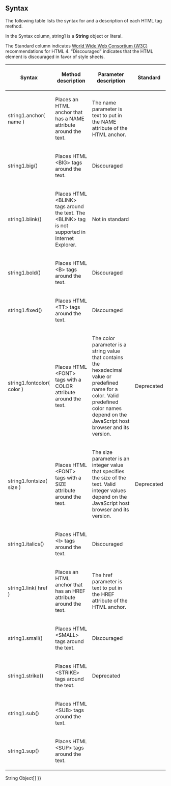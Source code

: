 {{Page_Title}}
{{Flags}}
{{Summary_Section|You can use HTML tag methods to place HTML elements around text in a '''String''' object.
}}
==Syntax==
The following table lists the syntax for and a description of each HTML tag method.

In the Syntax column, string1 is a '''String''' object or literal.

The Standard column indicates [http://go.microsoft.com/fwlink/?LinkId=199553 World Wide Web Consortium (W3C)] recommendations for HTML 4. "Discouraged" indicates that the HTML element is discouraged in favor of style sheets.

{| class='wikitable'
|-
! Syntax
! Method description
! Parameter description
! Standard
|-
| string1.anchor( name )
| Places an HTML anchor that has a NAME attribute around the text.
| The name parameter is text to put in the NAME attribute of the HTML anchor.
|-
| string1.big()
| Places HTML &lt;BIG&gt; tags around the text.
| Discouraged
|-
| string1.blink()
| Places HTML &lt;BLINK&gt; tags around the text. The &lt;BLINK&gt; tag is not supported in Internet Explorer.
| Not in standard
|-
| string1.bold()
| Places HTML &lt;B&gt; tags around the text.
| Discouraged
|-
| string1.fixed()
| Places HTML &lt;TT&gt; tags around the text.
| Discouraged
|-
| string1.fontcolor( color )
| Places HTML &lt;FONT&gt; tags with a COLOR attribute around the text.
| The color parameter is a string value that contains the hexadecimal value or predefined name for a color. Valid predefined color names depend on the JavaScript host browser and its version.
| Deprecated
|-
| string1.fontsize( size )
| Places HTML &lt;FONT&gt; tags with a SIZE attribute around the text.
| The size parameter is an integer value that specifies the size of the text. Valid integer values depend on the JavaScript host browser and its version.
| Deprecated
|-
| string1.italics()
| Places HTML &lt;I&gt; tags around the text.
| Discouraged
|-
| string1.link( href )
| Places an HTML anchor that has an HREF attribute around the text.
| The href parameter is text to put in the HREF attribute of the HTML anchor.
|-
| string1.small()
| Places HTML &lt;SMALL&gt; tags around the text.
| Discouraged
|-
| string1.strike()
| Places HTML &lt;STRIKE&gt; tags around the text.
| Deprecated
|-
| string1.sub()
| Places HTML &lt;SUB&gt; tags around the text.
|-
| string1.sup()
| Places HTML &lt;SUP&gt; tags around the text.
|}
{{Remarks_Section
|Remarks=No checking is performed to determine whether the HTML tags have already been applied to the string.
}}
{{Examples_Section
|Not_required=No
|Examples={{Single_Example
|Language=JavaScript
|Description=The following examples show how to use the HTML tag methods.

|Code= // anchor method.
 var strVariable = "This is an anchor.";
 document.write(strVariable.anchor("Anchor1"));
 // Output: &lt;A NAME="Anchor1"&gt;This is an anchor.&lt;/A&gt;
 
 // big method.
 var strVariable = "This is a string.";
 document.write(strVariable.big());
 // Output: &lt;BIG&gt;This is a string.&lt;/BIG&gt;
 
 //  blink method.
 var strVariable = "This is a string.";
 document.write(strVariable.blink());
 // Output: &lt;BLINK&gt;This is a string.&lt;/BLINK&gt;
 
 //  bold method.
 var strVariable = "This is a string.";
 document.write(strVariable.bold());
 // Output: &lt;B&gt;This is a string.&lt;/B&gt;
 
 //  fixed method.
 var strVariable = "This is a string.";
 document.write(strVariable.fixed());
 // Output: &lt;TT&gt;This is a string.&lt;/TT&gt;
 
 //  fontcolor method.
 var strVariable = "This is a string.";
 document.write(strVariable.fontcolor("red"));
 // Output: &lt;FONT COLOR="red"&gt;This is a string.&lt;/FONT&gt;
 
 //  fontsize method.
 var strVariable = "This is a string.";
 document.write(strVariable.fontsize(-1));
 // Output: &lt;FONT SIZE="-1"&gt;This is a string.&lt;/FONT&gt;
 
 //  italics method
 var strVariable = "This is a string.";
 document.write(strVariable.italics());
 // Output: &lt;I&gt;This is a string.&lt;/I&gt;
 
 //  link method.
 var strVariable = "This is a hyperlink.";
 document.write(strVariable.link("http://www.microsoft.com"));
 // Output: &lt;A HREF="http://www.microsoft.com"&gt;This is a hyperlink.&lt;/A&gt;
 
 //  small method.
 var strVariable = "This is a string.";
 document.write(strVariable.small());
 // Output: &lt;SMALL&gt;This is a string.&lt;/SMALL&gt;
 
 //  strike method.
 var strVariable = "This is a string.";
 document.write(strVariable.strike());
 // Output: &lt;STRIKE&gt;This is a string.&lt;/STRIKE&gt;
 
 //  sub method.
 var strVariable = "This is a string.";
 document.write(strVariable.sub());
 // Output: &lt;SUB&gt;This is a string.&lt;/SUB&gt;
 
 //  sup method.
 var strVariable = "This is a string.";
 document.write(strVariable.sup());
 // Output: &lt;SUP&gt;This is a string.&lt;/SUP&gt;
}}}}
{{See_Also_Section
|Manual_links=* [[javascript/String{{!}}String Object]]
}}
{{Topics | JS Basic}}

{{External_Attribution
|Is_CC-BY-SA=No
|Sources=MSDN
|MDN_link=
|MSDN_link=http://msdn.microsoft.com/en-us/library/ie/ff806183(v=vs.94).aspx
|HTML5Rocks_link=
}}
